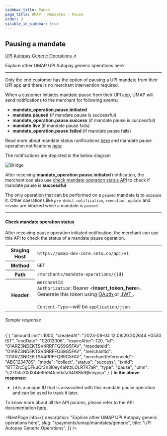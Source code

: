 ```yaml
---
sidebar_title: Pause
page_title: UMAP - Mandates - Pause
order: 3
visible_in_sidebar: true
---
```


## Pausing a mandate

<Card padding="small" shape="rounded">
    <a href="/payments/umap/mandates/generic" target="_blank">
        UPI Autopay Generic Operations ↗
    </a>
    <p>
        Explore other UMAP UPI Autopay generic operations here
    </p>
</Card>

<hr class="primary"/>

Only the end customer has the option of pausing a UPI mandate from their UPI app and there is no merchant intervention required.

<p>When a customer initiates mandate pause from their UPI app, UMAP will send notifications to the merchant for following events:</p>
<ul>
    <li><b>mandate_operation.pause.initiated</b></li>
    <li><b>mandate.paused</b> (if mandate pause is successful)</li>
    <li><b>mandate_operation.pause.success</b> (if mandate pause is successful)</li>
    <li><b>mandate.live</b> (if mandate pause fails)</li>
    <li><b>mandate_operation.pause.failed</b> (if mandate pause fails)</li>
</ul>
<p>Read more about mandate status notifications <a href="/payments/umap/notifications/mandates">here</a> and mandate pause operation notifications <a href="/payments/umap/notifications/mandates/pause">here</a></p>
<p>The notifications are depicted in the below diagram</p>
<img
  src="https://storage.googleapis.com/strapi-assets/latest/mandate-pause/mandate-pause.png"
  alt="Bridge"
/>

<p>After receiving <b>mandate_operation.pause.initiated</b> notification, the merchant can also use <a href="/payments/umap/mandates/generic/pause#check-mandate-operation-status" target="_blank">check mandate operation status API</a> to check if mandate pause is <b>successful</b></p>

<Callout type="warning">
    The only operation that can be performed on a <code>paused</code> mandate is to <code>unpause</code> it. Other operations like <code>pre debit notification</code>, <code>execution</code>, <code>update</code> and <code>revoke</code> are blocked while a mandate is <code>paused</code>
</Callout>

<hr class="tertiary"/>

#### Check mandate operation status

After receiving pause operation initiated notification, the merchant can use this API to check the status of a mandate pause operation.

<table>
    <tbody>
        <tr>
            <th>Staging Host</th>
            <td>
                <code>https://umap-dev-core.setu.co/api/v1</code>
            </td>
        </tr>
        <tr>
            <th>Method</th>
            <td>
                <code>GET</code>
            </td>
        </tr>
        <tr>
            <th>Path</th>
            <td>
                <code>/merchants/mandate-operations/&#123;id&#125;</code>
            </td>
        </tr>
        <tr>
            <th>Header</th>
            <td>
                <code>merchantId</code><br/>
                <code>Authorization</code>: Bearer &lt;<b>insert_token_here</b>&gt;.
                Generate this token using <a
                    href="/payments/upi-deeplinks/resources/oauth"
                    target="_blank">
                    OAuth
                </a> or <a
                    href="/payments/upi-deeplinks/resources/jwt"
                    target="_blank">
                    JWT
                </a>.<br />
                <br />
                <code>Content-Type</code>—will be <code>application/json</code>
            </td>
        </tr>
    </tbody>
</table>

<h6>Sample response</h6>
<CodeBlockWithCopy language="json">
{`{
  "amountLimit": 1000,
  "createdAt": "2023-09-04 12:08:20.202644 +0530 IST",
  "endDate": "02012006",
  "expireAfter": 120,
  "id": "01ARZ3NDEKTSV4RRFFQ69G5FAV",
  "mandateId": "01ARZ3NDEKTSV4RRFFQ69G5FAV",
  "merchantId": "01ARZ3NDEKTSV4RRFFQ69G5FAV",
  "merchantReferenceId": "ABC1234789",
  "mode": "collect",
  "status": "success",
  "txnId": "BTTZrc5gDFkuCr3n3I0ey4aNtzLOLR7K7aR",
  "type": "pause",
  "umn": "c27f5fc30d344e9594fce0afa34f8859@mypsp"
}`}
</CodeBlockWithCopy>
<b>In the above response:</b>
<ul>
    <li><code>id</code> is a unique ID that is associated with this mandate pause operation and can be used to track it later.</li>
</ul>

<p>To know more about all the API params, please refer to the API documentation <a href="/payments/umap/api-reference#/category~mandates/operation~mandates#fetchMandateOperationById" target="_blank">here</a>.</p>

<NextPage
    info={{
        description: "Explore other UMAP UPI Autopay generic operations here",
        slug: "/payments/umap/mandates/generic",
        title: "UPI Autopay Generic Operations",
    }}
/>